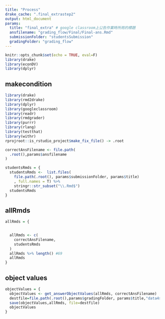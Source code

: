 ```yaml
---
title: "Process"
drake_cache: ".final_extrastep2"
output: html_document
params:
  title: "final_extra" # google classroom上公告作業時所用的標題
  ansfilename: "grading_flow/Final/Final-ans.Rmd"
  submissionFolder: "studentsSubmission"
  gradingFolder: "grading_flow"
---
```


```r
knitr::opts_chunk$set(echo = TRUE, eval=F)
library(drake)
library(econDV)
library(dplyr)

```

## makecondition

```r
library(drake)
library(rmd2drake)
library(dplyr)
library(googleclassroom)
library(readr)
library(rmdgrader)
library(purrr)
library(rlang)
library(testthat)
library(withr)
rprojroot::is_rstudio_project$make_fix_file() -> .root

```


```r
correctAnsFilename <- file.path(
  .root(),params$ansfilename
) 
```

```r
studentsRmds = {
  studentsRmds <-  list.files(
    file.path(.root(), params$submissionFolder, params$title)
    , full.names = T) %>%
    stringr::str_subset("\\.Rmd$")
  studentsRmds
}
```

## allRmds

```r
allRmds = {
  

  allRmds <- c(
    correctAnsFilename,
    studentsRmds
  )
  allRmds %>% length() #69
  allRmds
}
```

## object values

```r
objectValues = {
  objectValues <- get_answerObjectValues(allRmds, correctAnsFilename)
  destfile=file.path(.root(),params$gradingFolder, params$title,"data4step3.Rdata")
  save(objectValues,allRmds, file=destfile)
  objectValues
}
```
